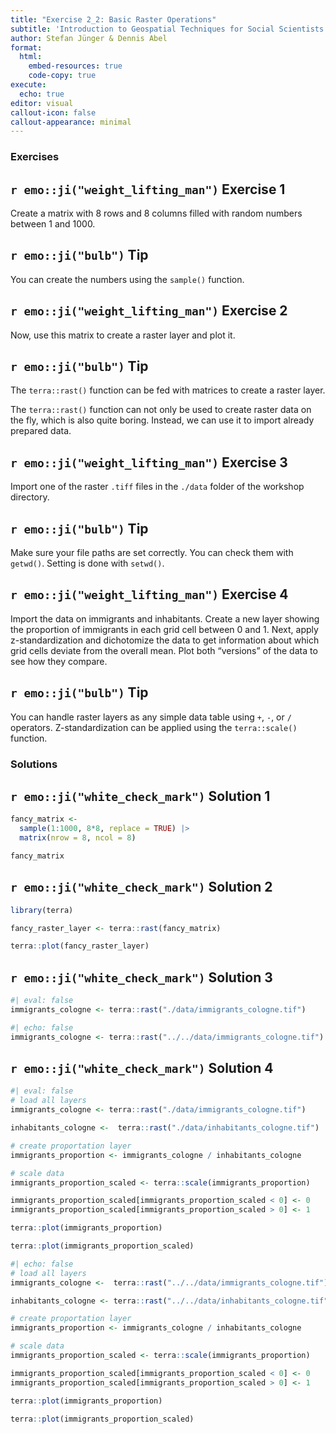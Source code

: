 ```yaml
---
title: "Exercise 2_2: Basic Raster Operations"
subtitle: 'Introduction to Geospatial Techniques for Social Scientists in R'
author: Stefan Jünger & Dennis Abel
format: 
  html:
    embed-resources: true
    code-copy: true
execute:
  echo: true
editor: visual
callout-icon: false
callout-appearance: minimal
---
```


### Exercises

::: callout-note
## `r emo::ji("weight_lifting_man")` Exercise 1

Create a matrix with 8 rows and 8 columns filled with random numbers between 1 and 1000.
:::

::: {.callout-caution collapse="true"}
## `r emo::ji("bulb")` Tip

You can create the numbers using the `sample()` function.
:::

::: callout-note
## `r emo::ji("weight_lifting_man")` Exercise 2

Now, use this matrix to create a raster layer and plot it.
:::

::: {.callout-caution collapse="true"}
## `r emo::ji("bulb")` Tip

The `terra::rast()` function can be fed with matrices to create a raster layer.
:::

The `terra::rast()` function can not only be used to create raster data on the fly, which is also quite boring. Instead, we can use it to import already prepared data.

::: callout-note
## `r emo::ji("weight_lifting_man")` Exercise 3

Import one of the raster `.tiff` files in the `./data` folder of the workshop directory.
:::

::: {.callout-caution collapse="true"}
## `r emo::ji("bulb")` Tip

Make sure your file paths are set correctly. You can check them with `getwd()`. Setting is done with `setwd()`.
:::

::: callout-note
## `r emo::ji("weight_lifting_man")` Exercise 4

Import the data on immigrants and inhabitants. Create a new layer showing the proportion of immigrants in each grid cell between 0 and 1. Next, apply z-standardization and dichotomize the data to get information about which grid cells deviate from the overall mean. Plot both "versions" of the data to see how they compare.
:::

::: {.callout-caution collapse="true"}
## `r emo::ji("bulb")` Tip

You can handle raster layers as any simple data table using `+`, `-`, or `/` operators. Z-standardization can be applied using the `terra::scale()` function.
:::

### Solutions

::: {.callout-tip collapse="true"}
## `r emo::ji("white_check_mark")` Solution 1

```r
fancy_matrix <-
  sample(1:1000, 8*8, replace = TRUE) |> 
  matrix(nrow = 8, ncol = 8)

fancy_matrix
```
:::

::: {.callout-tip collapse="true"}
## `r emo::ji("white_check_mark")` Solution 2

```r
library(terra)

fancy_raster_layer <- terra::rast(fancy_matrix)

terra::plot(fancy_raster_layer)
```
:::

::: {.callout-tip collapse="true"}
## `r emo::ji("white_check_mark")` Solution 3

```r
#| eval: false
immigrants_cologne <- terra::rast("./data/immigrants_cologne.tif")
```

```r
#| echo: false
immigrants_cologne <- terra::rast("../../data/immigrants_cologne.tif")
```
:::

::: {.callout-tip collapse="true"}
## `r emo::ji("white_check_mark")` Solution 4

```r
#| eval: false
# load all layers
immigrants_cologne <- terra::rast("./data/immigrants_cologne.tif")

inhabitants_cologne <-  terra::rast("./data/inhabitants_cologne.tif")

# create proportation layer
immigrants_proportion <- immigrants_cologne / inhabitants_cologne

# scale data
immigrants_proportion_scaled <- terra::scale(immigrants_proportion)

immigrants_proportion_scaled[immigrants_proportion_scaled < 0] <- 0
immigrants_proportion_scaled[immigrants_proportion_scaled > 0] <- 1

terra::plot(immigrants_proportion)

terra::plot(immigrants_proportion_scaled)
```

```r
#| echo: false
# load all layers
immigrants_cologne <-  terra::rast("../../data/immigrants_cologne.tif")

inhabitants_cologne <- terra::rast("../../data/inhabitants_cologne.tif")

# create proportation layer
immigrants_proportion <- immigrants_cologne / inhabitants_cologne

# scale data
immigrants_proportion_scaled <- terra::scale(immigrants_proportion)

immigrants_proportion_scaled[immigrants_proportion_scaled < 0] <- 0
immigrants_proportion_scaled[immigrants_proportion_scaled > 0] <- 1

terra::plot(immigrants_proportion)

terra::plot(immigrants_proportion_scaled)
```
:::
